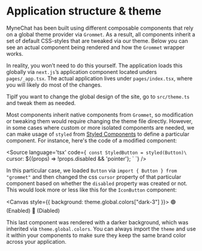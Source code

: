 


<Meta title="1. MyneChat/Architecture/1. Components" />

<style>{`
.tip {
  display: inline-block;
  border-radius: 1em;
  font-size: 11px;
  line-height: 12px;
  font-weight: 700;
  background: #E7FDD8;
  color: #66BF3C;
  padding: 4px 12px;
  margin-right: 10px;
  vertical-align: top;
}

.tip-wrapper {
  font-size: 13px;
  line-height: 20px;
  margin-top: 20px;
  margin-bottom: 20px;
}

.tip-wrapper code {
  font-size: 12px;
  display: inline-block;
}
  `}</style>

# Application structure & theme

MyneChat has been built using different composable components that rely on a global
theme provider via `Grommet`. As a result, all components inherit a set of default
CSS-styles that are tweaked via our theme. Below you can see an actual
component being rendered and how the `Grommet` wrapper works.

<Canvas>
<Grommet theme={theme}>
  <Analytics myPeerId="16Uiu2HAm6phtqkmGb4dMVy1vsmGcZS1VejwF4YsEFqtJjQMjxvHs" />
</Grommet>
</Canvas>

In reality, you won’t need to do this yourself. The application loads this globally
via `next.js`’s application component located unders `pages/_app.tsx`. The actual application
lives under `pages/index.tsx`, where you will likely do most of the changes.

<div className="tip-wrapper">
  <span className="tip">Tip</span>If you want to change the global design of the site,
  go to <code>src/theme.ts</code> and tweak them as needed.
</div>

Most components inherit native components from `Grommet`, so modification or tweaking them
would require changing the theme file directly. However, in some cases where custom or more
isolated components are needed, we can make usage of `styled` from [Styled Components](https://styled-components.com/)
to define a particular component. For instance, here's the code of a modified component:

<Source
  language='tsx'
  code={`
const StyledButton = styled(Button)\`
  cursor: ${(props) => !props.disabled && 'pointer'};
\`
  `}
/>

In this particular case, we loaded `Button` via `import { Button } from "grommet"` and then
changed the css `cursor` property of that particular component based on whether the `disabled`
property was created or not. This would look more or less like this for the `IconButton` component:

<Canvas style={{ background: theme.global.colors["dark-3"] }}>
<Grommet theme={theme}>
  <IconButton>
    🟢 (Enabled)
  </IconButton>
  <IconButton disabled>
    🔴 (Diabled)
  </IconButton>
</Grommet>
</Canvas>

This last component was rendered with a darker background, which was inherited via `theme.global.colors`.
You can always import the `theme` and use it within your components to make sure they keep the same
brand color across your application.